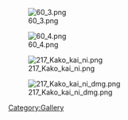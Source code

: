 [[File:60_3.png]]

[[File:60_4.png]]

[[File:217_Kako_kai_ni.png]]

[[File:217_Kako_kai_ni_dmg.png]]

[[Category:Gallery]]
